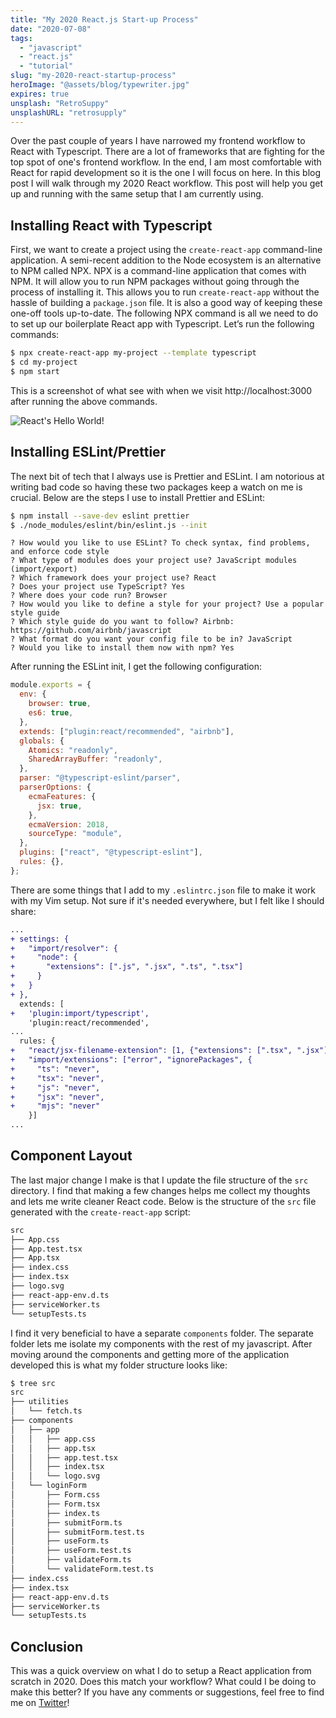 ```yaml
---
title: "My 2020 React.js Start-up Process"
date: "2020-07-08"
tags:
  - "javascript"
  - "react.js"
  - "tutorial"
slug: "my-2020-react-startup-process"
heroImage: "@assets/blog/typewriter.jpg"
expires: true
unsplash: "RetroSuppy"
unsplashURL: "retrosupply"
---
```



Over the past couple of years I have narrowed my frontend workflow to React with Typescript. There are a lot of frameworks that are fighting for the top spot of one's frontend workflow. In the end, I am most comfortable with React for rapid development so it is the one I will focus on here. In this blog post I will walk through my 2020 React workflow. This post will help you get up and running with the same setup that I am currently using.

## Installing React with Typescript

First, we want to create a project using the `create-react-app` command-line application. A semi-recent addition to the Node ecosystem is an alternative to NPM called NPX. NPX is a command-line application that comes with NPM. It will allow you to run NPM packages without going through the process of installing it. This allows you to run `create-react-app` without the hassle of building a `package.json` file. It is also a good way of keeping these one-off tools up-to-date. The following NPX command is all we need to do to set up our boilerplate React app with Typescript. Let’s run the following commands:

```bash
$ npx create-react-app my-project --template typescript
$ cd my-project
$ npm start
```

This is a screenshot of what see with when we visit http://localhost:3000 after running the above commands.

<img src={helloWorld.src} alt="React's Hello World!" />

## Installing ESLint/Prettier

The next bit of tech that I always use is Prettier and ESLint. I am notorious at writing bad code so having these two packages keep a watch on me is crucial. Below are the steps I use to install Prettier and ESLint:

```bash
$ npm install --save-dev eslint prettier
$ ./node_modules/eslint/bin/eslint.js --init
```

```
? How would you like to use ESLint? To check syntax, find problems, and enforce code style
? What type of modules does your project use? JavaScript modules (import/export)
? Which framework does your project use? React
? Does your project use TypeScript? Yes
? Where does your code run? Browser
? How would you like to define a style for your project? Use a popular style guide
? Which style guide do you want to follow? Airbnb: https://github.com/airbnb/javascript
? What format do you want your config file to be in? JavaScript
? Would you like to install them now with npm? Yes
```

After running the ESLint init, I get the following configuration:

```javascript
module.exports = {
  env: {
    browser: true,
    es6: true,
  },
  extends: ["plugin:react/recommended", "airbnb"],
  globals: {
    Atomics: "readonly",
    SharedArrayBuffer: "readonly",
  },
  parser: "@typescript-eslint/parser",
  parserOptions: {
    ecmaFeatures: {
      jsx: true,
    },
    ecmaVersion: 2018,
    sourceType: "module",
  },
  plugins: ["react", "@typescript-eslint"],
  rules: {},
};
```

There are some things that I add to my `.eslintrc.json` file to make it work with my Vim setup. Not sure if it's needed everywhere, but I felt like I should share:

```diff
...
+ settings: {
+   "import/resolver": {
+     "node": {
+       "extensions": [".js", ".jsx", ".ts", ".tsx"]
+     }
+   }
+ },
  extends: [
+   'plugin:import/typescript',
    'plugin:react/recommended',
...
  rules: {
+   "react/jsx-filename-extension": [1, {"extensions": [".tsx", ".jsx"]}],
+   "import/extensions": ["error", "ignorePackages", {
+     "ts": "never",
+     "tsx": "never",
+     "js": "never",
+     "jsx": "never",
+     "mjs": "never"
    }]
...
```

## Component Layout

The last major change I make is that I update the file structure of the `src` directory. I find that making a few changes helps me collect my thoughts and lets me write cleaner React code. Below is the structure of the `src` file generated with the `create-react-app` script:

```bash
src
├── App.css
├── App.test.tsx
├── App.tsx
├── index.css
├── index.tsx
├── logo.svg
├── react-app-env.d.ts
├── serviceWorker.ts
└── setupTests.ts
```

I find it very beneficial to have a separate `components` folder. The separate folder lets me isolate my components with the rest of my javascript. After moving around the components and getting more of the application developed this is what my folder structure looks like:

```bash
$ tree src
src
├── utilities
│   └── fetch.ts
├── components
│   ├── app
│   │   ├── app.css
│   │   ├── app.tsx
│   │   ├── app.test.tsx
│   │   ├── index.tsx
│   │   └── logo.svg
│   └── loginForm
│       ├── Form.css
│       ├── Form.tsx
│       ├── index.ts
│       ├── submitForm.ts
│       ├── submitForm.test.ts
│       ├── useForm.ts
│       ├── useForm.test.ts
│       ├── validateForm.ts
│       └── validateForm.test.ts
├── index.css
├── index.tsx
├── react-app-env.d.ts
├── serviceWorker.ts
└── setupTests.ts
```

## Conclusion

This was a quick overview on what I do to setup a React application from scratch in 2020. Does this match your workflow? What could I be doing to make this better? If you have any comments or suggestions, feel free to find me on [Twitter](https://twitter.com/joshfinnie)!
